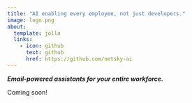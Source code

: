 ```yaml
---
title: "AI enabling every employee, not just developers."
image: logo.png
about:
  template: jolla
  links:
    - icon: github
      text: github
      href: https://github.com/netsky-ai
---
```


***Email-powered assistants for your entire workforce.***

Coming soon!
